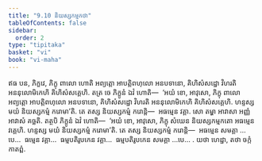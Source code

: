 ```yaml
---
title: "9.10 និយស្សកម្មកថា"
tableOfContents: false
sidebar:
  order: 2
type: "tipitaka"
basket: "vi"
book: "vi-maha"
---
```



<DynamicBreadcrumb />

<Division number="412" book="vi-maha">

<Paragraph number="1846" book="vi-maha">
ឥធ បន, ភិក្ខវេ, ភិក្ខុ ពាលោ ហោតិ អព្យត្តោ អាបត្តិពហុលោ អនបទានោ, គិហិសំសដ្ឋោ វិហរតិ អននុលោមិកេហិ គិហិសំសគ្គេហិ. តត្រ ចេ ភិក្ខូនំ ឯវំ ហោតិ—  ‘អយំ ខោ, អាវុសោ, ភិក្ខុ ពាលោ អព្យត្តោ អាបត្តិពហុលោ អនបទានោ, គិហិសំសដ្ឋោ វិហរតិ អននុលោមិកេហិ គិហិសំសគ្គេហិ. ហន្ទស្ស មយំ និយស្សកម្មំ ករោមា’តិ. តេ តស្ស និយស្សកម្មំ ករោន្តិ—  អធម្មេន វគ្គា. សោ តម្ហា អាវាសា អញ្ញំ អាវាសំ គច្ឆតិ. តត្ថបិ ភិក្ខូនំ ឯវំ ហោតិ—  ‘អយំ ខោ, អាវុសោ, ភិក្ខុ សំឃេន និយស្សកម្មកតោ អធម្មេន វគ្គេហិ. ហន្ទស្ស មយំ និយស្សកម្មំ ករោមា’តិ. តេ តស្ស និយស្សកម្មំ ករោន្តិ—  អធម្មេន សមគ្គា …បេ…  ធម្មេន វគ្គា…  ធម្មបតិរូបកេន វគ្គា…  ធម្មបតិរូបកេន សមគ្គា …បេ… .

</Paragraph>
</Division>

<Paragraph number="1847" type="center" book="vi-maha">
យថា ហេដ្ឋា, តថា ចក្កំ កាតព្ពំ.
</Paragraph>